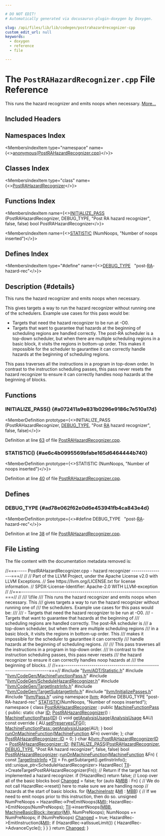 ```yaml
---

# DO NOT EDIT!
# Automatically generated via docusaurus-plugin-doxygen by Doxygen.

slug: /api/files/lib/lib/codegen/postrahazardrecognizer-cpp
custom_edit_url: null
keywords:
  - doxygen
  - reference
  - file

---
```





# The `PostRAHazardRecognizer.cpp` File Reference

<DoxygenPage pluginConfig={pluginConfig}>

This runs the hazard recognizer and emits noops when necessary. <a href="#details">More...</a>

## Included Headers

<IncludesList>
<IncludesListItem
  filePath="llvm/ADT/Statistic.h"
  permalink="/docs/api/files/include/include/llvm/include/llvm/adt/statistic-h"
  isLocal="true" />
<IncludesListItem
  filePath="llvm/CodeGen/MachineFunctionPass.h"
  permalink="/docs/api/files/include/include/llvm/include/llvm/codegen/machinefunctionpass-h"
  isLocal="true" />
<IncludesListItem
  filePath="llvm/CodeGen/ScheduleHazardRecognizer.h"
  permalink="/docs/api/files/include/include/llvm/include/llvm/codegen/schedulehazardrecognizer-h"
  isLocal="true" />
<IncludesListItem
  filePath="llvm/CodeGen/TargetInstrInfo.h"
  permalink="/docs/api/files/include/include/llvm/include/llvm/codegen/targetinstrinfo-h"
  isLocal="true" />
<IncludesListItem
  filePath="llvm/CodeGen/TargetSubtargetInfo.h"
  permalink="/docs/api/files/include/include/llvm/include/llvm/codegen/targetsubtargetinfo-h"
  isLocal="true" />
<IncludesListItem
  filePath="llvm/InitializePasses.h"
  permalink="/docs/api/files/include/include/llvm/initializepasses-h"
  isLocal="true" />
<IncludesListItem
  filePath="llvm/Pass.h"
  permalink="/docs/api/files/include/include/llvm/pass-h"
  isLocal="true" />
</IncludesList>

## Namespaces Index

<MembersIndex>

<MembersIndexItem
  type="namespace"
  name={<><a href="/docs/api/namespaces/anonymous-postrahazardrecognizer-cpp-">anonymous&#123;PostRAHazardRecognizer.cpp&#125;</a></>}>
</MembersIndexItem>

</MembersIndex>

## Classes Index

<MembersIndex>

<MembersIndexItem
  type="class"
  name={<><a href="/docs/api/classes/anonymous-namespace-postrahazardrecognizer-cpp-/postrahazardrecognizer">PostRAHazardRecognizer</a></>}>
</MembersIndexItem>

</MembersIndex>

## Functions Index

<MembersIndex>

<MembersIndexItem
  name={<><a href="#a072411a9e831b0296e9186c7e510a17d">INITIALIZE&#95;PASS</a> (PostRAHazardRecognizer, DEBUG&#95;TYPE, &quot;Post RA hazard recognizer&quot;, false, false) bool PostRAHazardRecognizer</>}>
</MembersIndexItem>

<MembersIndexItem
  name={<><a href="#ae6c4b0995569bfabe165d6464444b740">STATISTIC</a> (NumNoops, &quot;Number of noops inserted&quot;)</>}>
</MembersIndexItem>

</MembersIndex>

## Defines Index

<MembersIndex>

<MembersIndexItem
  type="#define"
  name={<><a href="#ad78e062f62e0d6e453941fb4ca843e4d">DEBUG&#95;TYPE</a>&nbsp;&nbsp;&nbsp;&quot;post-<a href="/docs/api/files/lib/lib/target/lib/target/amdgpu/sioptimizeexecmaskingprera-cpp/#a3e47bdb3e296b00df96eff7896fa57bf">RA</a>-hazard-rec&quot;</>}>
</MembersIndexItem>

</MembersIndex>

## Description {#details}

This runs the hazard recognizer and emits noops when necessary.

This gives targets a way to run the hazard recognizer without running one of the schedulers. Example use cases for this pass would be:


<ul>
<li>Targets that need the hazard recognizer to be run at -O0.</li>
<li>Targets that want to guarantee that hazards at the beginning of scheduling regions are handled correctly. The post-RA scheduler is a top-down scheduler, but when there are multiple scheduling regions in a basic block, it visits the regions in bottom-up order. This makes it impossible for the scheduler to gauranttee it can correctly handle hazards at the beginning of scheduling regions.</li>
</ul>


This pass traverses all the instructions in a program in top-down order. In contrast to the instruction scheduling passes, this pass never resets the hazard recognizer to ensure it can correctly handles noop hazards at the beginning of blocks.

<SectionDefinition>

## Functions

### INITIALIZE&#95;PASS() {#a072411a9e831b0296e9186c7e510a17d}

<MemberDefinition
  prototype={<>INITIALIZE&#95;PASS (PostRAHazardRecognizer, <a href="/docs/api/files/include/include/llvm/include/llvm/adt/genericcycleimpl-h/#ad78e062f62e0d6e453941fb4ca843e4d">DEBUG&#95;TYPE</a>, &quot;Post <a href="/docs/api/files/lib/lib/target/lib/target/amdgpu/sioptimizeexecmaskingprera-cpp/#a3e47bdb3e296b00df96eff7896fa57bf">RA</a> hazard recognizer&quot;, false, false)</>}>

Definition at line <a href="#l00063">63</a> of file <a href="/docs/api/files/lib/lib/codegen/postrahazardrecognizer-cpp">PostRAHazardRecognizer.cpp</a>.
</MemberDefinition>

### STATISTIC() {#ae6c4b0995569bfabe165d6464444b740}

<MemberDefinition
  prototype={<>STATISTIC (NumNoops, &quot;Number of noops inserted&quot;)</>}>

Definition at line <a href="#l00040">40</a> of file <a href="/docs/api/files/lib/lib/codegen/postrahazardrecognizer-cpp">PostRAHazardRecognizer.cpp</a>.
</MemberDefinition>

</SectionDefinition>

<SectionDefinition>

## Defines

### DEBUG&#95;TYPE {#ad78e062f62e0d6e453941fb4ca843e4d}

<MemberDefinition
  prototype={<>#define DEBUG&#95;TYPE&nbsp;&nbsp;&nbsp;&quot;post-<a href="/docs/api/files/lib/lib/target/lib/target/amdgpu/sioptimizeexecmaskingprera-cpp/#a3e47bdb3e296b00df96eff7896fa57bf">RA</a>-hazard-rec&quot;</>}>

Definition at line <a href="#l00038">38</a> of file <a href="/docs/api/files/lib/lib/codegen/postrahazardrecognizer-cpp">PostRAHazardRecognizer.cpp</a>.
</MemberDefinition>

</SectionDefinition>

## File Listing

The file content with the documentation metadata removed is:

<ProgramListing>

<Link id="l00001" /><CodeLine lineNumber="1"><Highlight kind="comment">//===----- PostRAHazardRecognizer.cpp - hazard recognizer -----------------===//</Highlight><Highlight kind="normal"></Highlight></CodeLine>
<Link id="l00002" /><CodeLine lineNumber="2"><Highlight kind="normal"></Highlight><Highlight kind="comment">//</Highlight><Highlight kind="normal"></Highlight></CodeLine>
<Link id="l00003" /><CodeLine lineNumber="3"><Highlight kind="normal"></Highlight><Highlight kind="comment">// Part of the LLVM Project, under the Apache License v2.0 with LLVM Exceptions.</Highlight><Highlight kind="normal"></Highlight></CodeLine>
<Link id="l00004" /><CodeLine lineNumber="4"><Highlight kind="normal"></Highlight><Highlight kind="comment">// See https://llvm.org/LICENSE.txt for license information.</Highlight><Highlight kind="normal"></Highlight></CodeLine>
<Link id="l00005" /><CodeLine lineNumber="5"><Highlight kind="normal"></Highlight><Highlight kind="comment">// SPDX-License-Identifier: Apache-2.0 WITH LLVM-exception</Highlight><Highlight kind="normal"></Highlight></CodeLine>
<Link id="l00006" /><CodeLine lineNumber="6"><Highlight kind="normal"></Highlight><Highlight kind="comment">//</Highlight><Highlight kind="normal"></Highlight></CodeLine>
<Link id="l00007" /><CodeLine lineNumber="7"><Highlight kind="normal"></Highlight><Highlight kind="comment">//===----------------------------------------------------------------------===//</Highlight><Highlight kind="normal"></Highlight></CodeLine>
<Link id="l00008" /><CodeLine lineNumber="8"><Highlight kind="normal"></Highlight><Highlight kind="comment">//</Highlight><Highlight kind="comment"></Highlight></CodeLine>
<Link id="l00009" /><CodeLine lineNumber="9"><Highlight kind="comment">/// \\file</Highlight></CodeLine>
<Link id="l00010" /><CodeLine lineNumber="10"><Highlight kind="comment">/// This runs the hazard recognizer and emits noops when necessary.  This</Highlight></CodeLine>
<Link id="l00011" /><CodeLine lineNumber="11"><Highlight kind="comment">/// gives targets a way to run the hazard recognizer without running one of</Highlight></CodeLine>
<Link id="l00012" /><CodeLine lineNumber="12"><Highlight kind="comment">/// the schedulers.  Example use cases for this pass would be:</Highlight></CodeLine>
<Link id="l00013" /><CodeLine lineNumber="13"><Highlight kind="comment">///</Highlight></CodeLine>
<Link id="l00014" /><CodeLine lineNumber="14"><Highlight kind="comment">/// - Targets that need the hazard recognizer to be run at -O0.</Highlight></CodeLine>
<Link id="l00015" /><CodeLine lineNumber="15"><Highlight kind="comment">/// - Targets that want to guarantee that hazards at the beginning of</Highlight></CodeLine>
<Link id="l00016" /><CodeLine lineNumber="16"><Highlight kind="comment">///   scheduling regions are handled correctly.  The post-RA scheduler is</Highlight></CodeLine>
<Link id="l00017" /><CodeLine lineNumber="17"><Highlight kind="comment">///   a top-down scheduler, but when there are multiple scheduling regions</Highlight></CodeLine>
<Link id="l00018" /><CodeLine lineNumber="18"><Highlight kind="comment">///   in a basic block, it visits the regions in bottom-up order.  This</Highlight></CodeLine>
<Link id="l00019" /><CodeLine lineNumber="19"><Highlight kind="comment">///   makes it impossible for the scheduler to gauranttee it can correctly</Highlight></CodeLine>
<Link id="l00020" /><CodeLine lineNumber="20"><Highlight kind="comment">///   handle hazards at the beginning of scheduling regions.</Highlight></CodeLine>
<Link id="l00021" /><CodeLine lineNumber="21"><Highlight kind="comment">///</Highlight></CodeLine>
<Link id="l00022" /><CodeLine lineNumber="22"><Highlight kind="comment">/// This pass traverses all the instructions in a program in top-down order.</Highlight></CodeLine>
<Link id="l00023" /><CodeLine lineNumber="23"><Highlight kind="comment">/// In contrast to the instruction scheduling passes, this pass never resets</Highlight></CodeLine>
<Link id="l00024" /><CodeLine lineNumber="24"><Highlight kind="comment">/// the hazard recognizer to ensure it can correctly handles noop hazards at</Highlight></CodeLine>
<Link id="l00025" /><CodeLine lineNumber="25"><Highlight kind="comment">/// the beginning of blocks.</Highlight><Highlight kind="normal"></Highlight></CodeLine>
<Link id="l00026" /><CodeLine lineNumber="26"><Highlight kind="normal"></Highlight><Highlight kind="comment">//</Highlight><Highlight kind="normal"></Highlight></CodeLine>
<Link id="l00027" /><CodeLine lineNumber="27"><Highlight kind="normal"></Highlight><Highlight kind="comment">//===----------------------------------------------------------------------===//</Highlight><Highlight kind="normal"></Highlight></CodeLine>
<Link id="l00028" /><CodeLine lineNumber="28"><Highlight kind="normal"></Highlight></CodeLine>
<Link id="l00029" /><CodeLine lineNumber="29"><Highlight kind="normal"></Highlight><Highlight kind="preprocessor">#include &quot;<a href="/docs/api/files/include/include/llvm/include/llvm/adt/statistic-h">llvm/ADT/Statistic.h</a>&quot;</Highlight><Highlight kind="normal"></Highlight></CodeLine>
<Link id="l00030" /><CodeLine lineNumber="30"><Highlight kind="normal"></Highlight><Highlight kind="preprocessor">#include &quot;<a href="/docs/api/files/include/include/llvm/include/llvm/codegen/machinefunctionpass-h">llvm/CodeGen/MachineFunctionPass.h</a>&quot;</Highlight><Highlight kind="normal"></Highlight></CodeLine>
<Link id="l00031" /><CodeLine lineNumber="31"><Highlight kind="normal"></Highlight><Highlight kind="preprocessor">#include &quot;<a href="/docs/api/files/include/include/llvm/include/llvm/codegen/schedulehazardrecognizer-h">llvm/CodeGen/ScheduleHazardRecognizer.h</a>&quot;</Highlight><Highlight kind="normal"></Highlight></CodeLine>
<Link id="l00032" /><CodeLine lineNumber="32"><Highlight kind="normal"></Highlight><Highlight kind="preprocessor">#include &quot;<a href="/docs/api/files/include/include/llvm/include/llvm/codegen/targetinstrinfo-h">llvm/CodeGen/TargetInstrInfo.h</a>&quot;</Highlight><Highlight kind="normal"></Highlight></CodeLine>
<Link id="l00033" /><CodeLine lineNumber="33"><Highlight kind="normal"></Highlight><Highlight kind="preprocessor">#include &quot;<a href="/docs/api/files/include/include/llvm/include/llvm/codegen/targetsubtargetinfo-h">llvm/CodeGen/TargetSubtargetInfo.h</a>&quot;</Highlight><Highlight kind="normal"></Highlight></CodeLine>
<Link id="l00034" /><CodeLine lineNumber="34"><Highlight kind="normal"></Highlight><Highlight kind="preprocessor">#include &quot;<a href="/docs/api/files/include/include/llvm/initializepasses-h">llvm/InitializePasses.h</a>&quot;</Highlight><Highlight kind="normal"></Highlight></CodeLine>
<Link id="l00035" /><CodeLine lineNumber="35"><Highlight kind="normal"></Highlight><Highlight kind="preprocessor">#include &quot;<a href="/docs/api/files/include/include/llvm/pass-h">llvm/Pass.h</a>&quot;</Highlight><Highlight kind="normal"></Highlight></CodeLine>
<Link id="l00036" /><CodeLine lineNumber="36"><Highlight kind="normal"></Highlight><Highlight kind="keyword">using namespace </Highlight><Highlight kind="normal"><a href="/docs/api/namespaces/llvm">llvm</a>;</Highlight></CodeLine>
<Link id="l00037" /><CodeLine lineNumber="37"><Highlight kind="normal"></Highlight></CodeLine>
<Link id="l00038" /><CodeLine lineNumber="38" lineLink="#ad78e062f62e0d6e453941fb4ca843e4d"><Highlight kind="normal"></Highlight><Highlight kind="preprocessor">#define DEBUG&#95;TYPE &quot;post-RA-hazard-rec&quot;</Highlight><Highlight kind="normal"></Highlight></CodeLine>
<Link id="l00039" /><CodeLine lineNumber="39"><Highlight kind="normal"></Highlight></CodeLine>
<Link id="l00040" /><CodeLine lineNumber="40" lineLink="#ae6c4b0995569bfabe165d6464444b740"><Highlight kind="normal"><a href="/docs/api/files/include/include/llvm/include/llvm/adt/statistic-h/#ad6117415b93e5675d5a6c8e1855b3b2f">STATISTIC</a>(NumNoops, </Highlight><Highlight kind="stringliteral">&quot;Number of noops inserted&quot;</Highlight><Highlight kind="normal">);</Highlight></CodeLine>
<Link id="l00041" /><CodeLine lineNumber="41"><Highlight kind="normal"></Highlight></CodeLine>
<Link id="l00042" /><CodeLine lineNumber="42" lineLink="/docs/api/namespaces/anonymous-postrahazardrecognizer-cpp-"><Highlight kind="normal"></Highlight><Highlight kind="keyword">namespace </Highlight><Highlight kind="normal">&#123;</Highlight></CodeLine>
<Link id="l00043" /><CodeLine lineNumber="43" lineLink="/docs/api/classes/anonymous-namespace-postrahazardrecognizer-cpp-/postrahazardrecognizer"><Highlight kind="normal">  </Highlight><Highlight kind="keyword">class </Highlight><Highlight kind="normal"><a href="/docs/api/classes/anonymous-namespace-postrahazardrecognizer-cpp-/postrahazardrecognizer/#a3b5b6fb2100c841891cc6bf72043c002">PostRAHazardRecognizer</a> : </Highlight><Highlight kind="keyword">public</Highlight><Highlight kind="normal"> <a href="/docs/api/classes/llvm/machinefunctionpass/#a29c81d2386f4a727c6d33413807530c8">MachineFunctionPass</a> &#123;</Highlight></CodeLine>
<Link id="l00044" /><CodeLine lineNumber="44"><Highlight kind="normal"></Highlight></CodeLine>
<Link id="l00045" /><CodeLine lineNumber="45"><Highlight kind="normal">  </Highlight><Highlight kind="keyword">public</Highlight><Highlight kind="normal">:</Highlight></CodeLine>
<Link id="l00046" /><CodeLine lineNumber="46" lineLink="/docs/api/classes/anonymous-namespace-postrahazardrecognizer-cpp-/postrahazardrecognizer/#aa02c12661218219ed3d5f7c68cb65254"><Highlight kind="normal">    </Highlight><Highlight kind="keyword">static</Highlight><Highlight kind="normal"> </Highlight><Highlight kind="keywordtype">char</Highlight><Highlight kind="normal"> <a href="/docs/api/classes/anonymous-namespace-postrahazardrecognizer-cpp-/postrahazardrecognizer/#aa02c12661218219ed3d5f7c68cb65254">ID</a>;</Highlight></CodeLine>
<Link id="l00047" /><CodeLine lineNumber="47" lineLink="/docs/api/classes/anonymous-namespace-postrahazardrecognizer-cpp-/postrahazardrecognizer/#a3b5b6fb2100c841891cc6bf72043c002"><Highlight kind="normal">    <a href="/docs/api/classes/anonymous-namespace-postrahazardrecognizer-cpp-/postrahazardrecognizer/#a3b5b6fb2100c841891cc6bf72043c002">PostRAHazardRecognizer</a>() : <a href="/docs/api/classes/llvm/machinefunctionpass/#a29c81d2386f4a727c6d33413807530c8">MachineFunctionPass</a>(<a href="/docs/api/classes/anonymous-namespace-postrahazardrecognizer-cpp-/postrahazardrecognizer/#aa02c12661218219ed3d5f7c68cb65254">ID</a>) &#123;&#125;</Highlight></CodeLine>
<Link id="l00048" /><CodeLine lineNumber="48"><Highlight kind="normal"></Highlight></CodeLine>
<Link id="l00049" /><CodeLine lineNumber="49" lineLink="/docs/api/classes/anonymous-namespace-postrahazardrecognizer-cpp-/postrahazardrecognizer/#afa8609d98b24d2196e814edb7615ab65"><Highlight kind="normal">    </Highlight><Highlight kind="keywordtype">void</Highlight><Highlight kind="normal"> <a href="/docs/api/classes/anonymous-namespace-postrahazardrecognizer-cpp-/postrahazardrecognizer/#afa8609d98b24d2196e814edb7615ab65">getAnalysisUsage</a>(<a href="/docs/api/classes/llvm/analysisusage">AnalysisUsage</a> &amp;AU)</Highlight><Highlight kind="keyword"> const override </Highlight><Highlight kind="normal">&#123;</Highlight></CodeLine>
<Link id="l00050" /><CodeLine lineNumber="50"><Highlight kind="normal">      AU.<a href="/docs/api/classes/llvm/analysisusage/#af11a6ebf7ab3c388234cb6d5378439a3">setPreservesCFG</a>();</Highlight></CodeLine>
<Link id="l00051" /><CodeLine lineNumber="51"><Highlight kind="normal">      <a href="/docs/api/classes/llvm/machinefunctionpass/#a864fd57b4304ef933b3281d0ef85a88e">MachineFunctionPass::getAnalysisUsage</a>(AU);</Highlight></CodeLine>
<Link id="l00052" /><CodeLine lineNumber="52"><Highlight kind="normal">    &#125;</Highlight></CodeLine>
<Link id="l00053" /><CodeLine lineNumber="53"><Highlight kind="normal"></Highlight></CodeLine>
<Link id="l00054" /><CodeLine lineNumber="54" lineLink="/docs/api/classes/anonymous-namespace-postrahazardrecognizer-cpp-/postrahazardrecognizer/#abd9a79b48e2d1055f9636fc2cd7bf3d1"><Highlight kind="normal">    </Highlight><Highlight kind="keywordtype">bool</Highlight><Highlight kind="normal"> <a href="/docs/api/classes/anonymous-namespace-postrahazardrecognizer-cpp-/postrahazardrecognizer/#abd9a79b48e2d1055f9636fc2cd7bf3d1">runOnMachineFunction</a>(<a href="/docs/api/classes/llvm/machinefunction">MachineFunction</a> &amp;Fn) </Highlight><Highlight kind="keyword">override</Highlight><Highlight kind="normal">;</Highlight></CodeLine>
<Link id="l00055" /><CodeLine lineNumber="55"><Highlight kind="normal"></Highlight></CodeLine>
<Link id="l00056" /><CodeLine lineNumber="56"><Highlight kind="normal">  &#125;;</Highlight></CodeLine>
<Link id="l00057" /><CodeLine lineNumber="57"><Highlight kind="normal">  </Highlight><Highlight kind="keywordtype">char</Highlight><Highlight kind="normal"> <a href="/docs/api/classes/anonymous-namespace-postrahazardrecognizer-cpp-/postrahazardrecognizer/#aa02c12661218219ed3d5f7c68cb65254">PostRAHazardRecognizer::ID</a> = 0;</Highlight></CodeLine>
<Link id="l00058" /><CodeLine lineNumber="58"><Highlight kind="normal"></Highlight></CodeLine>
<Link id="l00059" /><CodeLine lineNumber="59"><Highlight kind="normal">&#125;</Highlight></CodeLine>
<Link id="l00060" /><CodeLine lineNumber="60"><Highlight kind="normal"></Highlight></CodeLine>
<Link id="l00061" /><CodeLine lineNumber="61" lineLink="/docs/api/namespaces/llvm/#a0a8b2bf85c8335aebd5f41c86485d89e"><Highlight kind="normal"></Highlight><Highlight kind="keywordtype">char</Highlight><Highlight kind="normal"> &amp;<a href="/docs/api/namespaces/llvm/#a0a8b2bf85c8335aebd5f41c86485d89e">llvm::PostRAHazardRecognizerID</a> = <a href="/docs/api/classes/anonymous-namespace-postrahazardrecognizer-cpp-/postrahazardrecognizer/#aa02c12661218219ed3d5f7c68cb65254">PostRAHazardRecognizer::ID</a>;</Highlight></CodeLine>
<Link id="l00062" /><CodeLine lineNumber="62"><Highlight kind="normal"></Highlight></CodeLine>
<Link id="l00063" /><CodeLine lineNumber="63" lineLink="#a072411a9e831b0296e9186c7e510a17d"><Highlight kind="normal"><a href="/docs/api/files/include/include/llvm/passsupport-h/#af807c9595d50b45c0008924c4679c85c">INITIALIZE&#95;PASS</a>(<a href="/docs/api/classes/anonymous-namespace-postrahazardrecognizer-cpp-/postrahazardrecognizer/#a3b5b6fb2100c841891cc6bf72043c002">PostRAHazardRecognizer</a>, <a href="/docs/api/files/include/include/llvm/include/llvm/adt/genericcycleimpl-h/#ad78e062f62e0d6e453941fb4ca843e4d">DEBUG&#95;TYPE</a>,</Highlight></CodeLine>
<Link id="l00064" /><CodeLine lineNumber="64"><Highlight kind="normal">                </Highlight><Highlight kind="stringliteral">&quot;Post RA hazard recognizer&quot;</Highlight><Highlight kind="normal">, </Highlight><Highlight kind="keyword">false</Highlight><Highlight kind="normal">, </Highlight><Highlight kind="keyword">false</Highlight><Highlight kind="normal">)</Highlight></CodeLine>
<Link id="l00065" /><CodeLine lineNumber="65"><Highlight kind="normal"></Highlight></CodeLine>
<Link id="l00066" /><CodeLine lineNumber="66"><Highlight kind="normal">bool <a href="/docs/api/classes/anonymous-namespace-postrahazardrecognizer-cpp-/postrahazardrecognizer/#a3b5b6fb2100c841891cc6bf72043c002">PostRAHazardRecognizer</a>::<a href="/docs/api/classes/anonymous-namespace-postrahazardrecognizer-cpp-/postrahazardrecognizer/#abd9a79b48e2d1055f9636fc2cd7bf3d1">runOnMachineFunction</a>(<a href="/docs/api/classes/llvm/machinefunction">MachineFunction</a> &amp;Fn) &#123;</Highlight></CodeLine>
<Link id="l00067" /><CodeLine lineNumber="67"><Highlight kind="normal">  </Highlight><Highlight kind="keyword">const</Highlight><Highlight kind="normal"> <a href="/docs/api/classes/llvm/targetinstrinfo">TargetInstrInfo</a> &#42;<a href="/docs/api/files/lib/lib/target/lib/target/hexagon/hexagoncopytocombine-cpp/#a1d40004718218dbdf06b496766299101">TII</a> = Fn.getSubtarget().getInstrInfo();</Highlight></CodeLine>
<Link id="l00068" /><CodeLine lineNumber="68"><Highlight kind="normal">  std::unique&#95;ptr&lt;ScheduleHazardRecognizer&gt; HazardRec(</Highlight></CodeLine>
<Link id="l00069" /><CodeLine lineNumber="69"><Highlight kind="normal">      <a href="/docs/api/files/lib/lib/target/lib/target/hexagon/hexagoncopytocombine-cpp/#a1d40004718218dbdf06b496766299101">TII</a>-&gt;CreateTargetPostRAHazardRecognizer(Fn));</Highlight></CodeLine>
<Link id="l00070" /><CodeLine lineNumber="70"><Highlight kind="normal"></Highlight></CodeLine>
<Link id="l00071" /><CodeLine lineNumber="71"><Highlight kind="normal">  </Highlight><Highlight kind="comment">// Return if the target has not implemented a hazard recognizer.</Highlight><Highlight kind="normal"></Highlight></CodeLine>
<Link id="l00072" /><CodeLine lineNumber="72"><Highlight kind="normal">  </Highlight><Highlight kind="keywordflow">if</Highlight><Highlight kind="normal"> (!HazardRec)</Highlight></CodeLine>
<Link id="l00073" /><CodeLine lineNumber="73"><Highlight kind="normal">    </Highlight><Highlight kind="keywordflow">return</Highlight><Highlight kind="normal"> </Highlight><Highlight kind="keyword">false</Highlight><Highlight kind="normal">;</Highlight></CodeLine>
<Link id="l00074" /><CodeLine lineNumber="74"><Highlight kind="normal"></Highlight></CodeLine>
<Link id="l00075" /><CodeLine lineNumber="75"><Highlight kind="normal">  </Highlight><Highlight kind="comment">// Loop over all of the basic blocks</Highlight><Highlight kind="normal"></Highlight></CodeLine>
<Link id="l00076" /><CodeLine lineNumber="76"><Highlight kind="normal">  </Highlight><Highlight kind="keywordtype">bool</Highlight><Highlight kind="normal"> <a href="/docs/api/groups/arcopt/#gaa57b1a4e6a1c79233913139635169cf1">Changed</a> = </Highlight><Highlight kind="keyword">false</Highlight><Highlight kind="normal">;</Highlight></CodeLine>
<Link id="l00077" /><CodeLine lineNumber="77"><Highlight kind="normal">  </Highlight><Highlight kind="keywordflow">for</Highlight><Highlight kind="normal"> (</Highlight><Highlight kind="keyword">auto</Highlight><Highlight kind="normal"> &amp;<a href="/docs/api/files/lib/lib/target/lib/target/arm/armslshardening-cpp/#a5958512eae2979bd2eb383977996a600">MBB</a> : Fn) &#123;</Highlight></CodeLine>
<Link id="l00078" /><CodeLine lineNumber="78"><Highlight kind="normal">    </Highlight><Highlight kind="comment">// We do not call HazardRec-&gt;reset() here to make sure we are handling noop</Highlight><Highlight kind="normal"></Highlight></CodeLine>
<Link id="l00079" /><CodeLine lineNumber="79"><Highlight kind="normal">    </Highlight><Highlight kind="comment">// hazards at the start of basic blocks.</Highlight><Highlight kind="normal"></Highlight></CodeLine>
<Link id="l00080" /><CodeLine lineNumber="80"><Highlight kind="normal">    </Highlight><Highlight kind="keywordflow">for</Highlight><Highlight kind="normal"> (<a href="/docs/api/classes/llvm/machineinstr">MachineInstr</a> &amp;<a href="/docs/api/files/lib/lib/codegen/lib/codegen/globalisel/irtranslator-cpp/#abe44dfdea65b4f7e11e0a608ab708b76">MI</a> : <a href="/docs/api/files/lib/lib/target/lib/target/arm/armslshardening-cpp/#a5958512eae2979bd2eb383977996a600">MBB</a>) &#123;</Highlight></CodeLine>
<Link id="l00081" /><CodeLine lineNumber="81"><Highlight kind="normal">      </Highlight><Highlight kind="comment">// If we need to emit noops prior to this instruction, then do so.</Highlight><Highlight kind="normal"></Highlight></CodeLine>
<Link id="l00082" /><CodeLine lineNumber="82"><Highlight kind="normal">      </Highlight><Highlight kind="keywordtype">unsigned</Highlight><Highlight kind="normal"> NumPreNoops = HazardRec-&gt;PreEmitNoops(&amp;<a href="/docs/api/files/lib/lib/codegen/lib/codegen/globalisel/irtranslator-cpp/#abe44dfdea65b4f7e11e0a608ab708b76">MI</a>);</Highlight></CodeLine>
<Link id="l00083" /><CodeLine lineNumber="83"><Highlight kind="normal">      HazardRec-&gt;EmitNoops(NumPreNoops);</Highlight></CodeLine>
<Link id="l00084" /><CodeLine lineNumber="84"><Highlight kind="normal">      <a href="/docs/api/files/lib/lib/target/lib/target/hexagon/hexagoncopytocombine-cpp/#a1d40004718218dbdf06b496766299101">TII</a>-&gt;insertNoops(<a href="/docs/api/files/lib/lib/target/lib/target/arm/armslshardening-cpp/#a5958512eae2979bd2eb383977996a600">MBB</a>, <a href="/docs/api/classes/llvm/machinebasicblock/#ae34c996b58df9b9ce6695a0c8b70c533">MachineBasicBlock::iterator</a>(<a href="/docs/api/files/lib/lib/codegen/lib/codegen/globalisel/irtranslator-cpp/#abe44dfdea65b4f7e11e0a608ab708b76">MI</a>), NumPreNoops);</Highlight></CodeLine>
<Link id="l00085" /><CodeLine lineNumber="85"><Highlight kind="normal">      NumNoops += NumPreNoops;</Highlight></CodeLine>
<Link id="l00086" /><CodeLine lineNumber="86"><Highlight kind="normal">      </Highlight><Highlight kind="keywordflow">if</Highlight><Highlight kind="normal"> (NumPreNoops)</Highlight></CodeLine>
<Link id="l00087" /><CodeLine lineNumber="87"><Highlight kind="normal">        <a href="/docs/api/groups/arcopt/#gaa57b1a4e6a1c79233913139635169cf1">Changed</a> = </Highlight><Highlight kind="keyword">true</Highlight><Highlight kind="normal">;</Highlight></CodeLine>
<Link id="l00088" /><CodeLine lineNumber="88"><Highlight kind="normal"></Highlight></CodeLine>
<Link id="l00089" /><CodeLine lineNumber="89"><Highlight kind="normal">      HazardRec-&gt;EmitInstruction(&amp;<a href="/docs/api/files/lib/lib/codegen/lib/codegen/globalisel/irtranslator-cpp/#abe44dfdea65b4f7e11e0a608ab708b76">MI</a>);</Highlight></CodeLine>
<Link id="l00090" /><CodeLine lineNumber="90"><Highlight kind="normal">      </Highlight><Highlight kind="keywordflow">if</Highlight><Highlight kind="normal"> (HazardRec-&gt;atIssueLimit()) &#123;</Highlight></CodeLine>
<Link id="l00091" /><CodeLine lineNumber="91"><Highlight kind="normal">        HazardRec-&gt;AdvanceCycle();</Highlight></CodeLine>
<Link id="l00092" /><CodeLine lineNumber="92"><Highlight kind="normal">      &#125;</Highlight></CodeLine>
<Link id="l00093" /><CodeLine lineNumber="93"><Highlight kind="normal">    &#125;</Highlight></CodeLine>
<Link id="l00094" /><CodeLine lineNumber="94"><Highlight kind="normal">  &#125;</Highlight></CodeLine>
<Link id="l00095" /><CodeLine lineNumber="95"><Highlight kind="normal">  </Highlight><Highlight kind="keywordflow">return</Highlight><Highlight kind="normal"> <a href="/docs/api/groups/arcopt/#gaa57b1a4e6a1c79233913139635169cf1">Changed</a>;</Highlight></CodeLine>
<Link id="l00096" /><CodeLine lineNumber="96"><Highlight kind="normal">&#125;</Highlight></CodeLine>

</ProgramListing>

</DoxygenPage>
